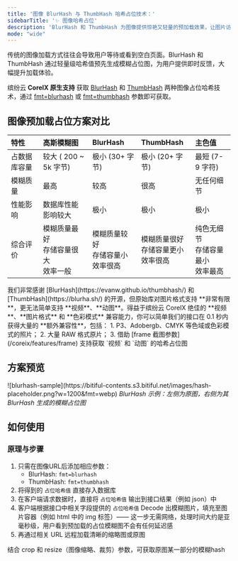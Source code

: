 ```yaml
---
title: '图像 BlurHash 与 ThumbHash 哈希占位技术：'
sidebarTitle: '✨ 图像哈希占位'
description: 'BlurHash 和 ThumbHash 为图像提供惊艳又轻量的预加载效果，让图片访问体验更上三层楼！'
mode: "wide"
---
```


传统的图像加载方式往往会导致用户等待或看到空白页面。BlurHash 和 ThumbHash 通过轻量级哈希值预先生成模糊占位图，为用户提供即时反馈，大幅提升加载体验。

缤纷云 **CoreIX 原生支持** 获取 [BlurHash](https://blurha.sh/) 和 [ThumbHash](https://evanw.github.io/thumbhash/) 两种图像占位哈希技术，通过 [fmt=blurhash](/coreix/features/fmt) 或 [fmt=thumbhash](/coreix/features/fmt) 参数即可获取。

## 图像预加载占位方案对比

| **特性** | **高斯模糊图** | **BlurHash** | **ThumbHash** | **主色值** |
| :--- | :--- | :--- | :--- | :--- |
| 占数据库容量 | 较大 ( 200 ~ 5k 字节) | 极小 (30+ 字节) | 极小 (20+ 字节) | 最短 (7-9 字符) |
| 模糊质量 | 最高 | 较高 | 很高 | 无任何细节 |
| 性能影响 | 数据库性能影响较大 | 极小 | 极小 | 极小 |
| 综合评价 | 模糊质量最好<br />存储容量很大<br />效率一般 | 模糊质量较好<br />存储容量小<br />效率很高  | 模糊质量很好<br />存储容量更小<br />效率很高 | 纯色无细节<br />存储容量最小<br />效率最高 |

<Tip>
  我们非常感谢 [BlurHash](https://evanw.github.io/thumbhash/) 和 [ThumbHash](https://blurha.sh/) 的开源，但原始库对图片格式支持 **非常有限**，更无法简单支持 **视频**、**动图**。得益于缤纷云 CoreIX 绝佳的 **视频**、**图片格式** 和 **色彩模式** 兼容能力，你可以简单我们的接口在 0.1 秒内获得大量的 **额外兼容性**，包括：
  1. P3、Adobergb、CMYK 等色域或色彩模式的照片；
  2. 大量 RAW 格式原片；
  3. 借助 [frame 截图参数](/coreix/features/frame) 支持获取 `视频` 和 `动图` 的哈希占位图
</Tip>

## 方案预览
<Frame>
  ![blurhash-sample](https://bitiful-contents.s3.bitiful.net/images/hash-placeholder.png?w=1200&fmt=webp)
  <em>BlurHash 示例：左侧为原图，右侧为其 BlurHash 生成的模糊占位图</em>
</Frame>

## 如何使用

### 原理与步骤

1. 只需在图像URL后添加相应参数：
    - BlurHash: `fmt=blurhash`
    - ThumbHash: `fmt=thumbhash`
2. 将得到的 `占位哈希值` 直接存入数据库
3. 在客户端请求数据时，直接将 `占位哈希值` 输出到接口结果（例如 json）中
4. 客户端根据接口中相关字段提供的 `占位哈希值` Decode 出模糊图片，填充至图片容器（例如 html 中的 img 标签）—— 这一步无需网络，处理时间大约是亚毫秒级，用户看到预加载的占位模糊图不会有任何延迟感
5. 再通过相关 URL 远程加载清晰的缩略图或原图

<Warning>
  结合 crop 和 resize（图像缩略、裁剪）参数，可获取原图某一部分的模糊hash
</Warning>